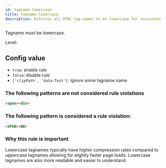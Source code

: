 ```yaml
---
id: tagname-lowercase
title: tagname-lowercase
description: Enforces all HTML tag names to be lowercase for consistency and standards compliance.
---
```



Tagname must be lowercase.

Level: <Badge text="Error" variant="danger" />

## Config value

- `true`: enable rule
- `false`: disable rule
- `['clipPath', 'data-Test']`: Ignore some tagname name

### The following patterns are **not** considered rule violations

```html
<span><div>
```

### The following pattern is considered a rule violation:

```html
<SPAN><BR>
```

### Why this rule is important

Lowercase tagnames typically have higher compression rates compared to uppercase tagnames allowing for slightly faster page loads.
Lowercase tagnames are also more readable and easier to understand.

